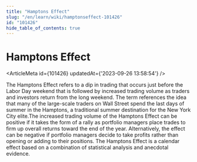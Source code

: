 ```yaml
---
title: "Hamptons Effect"
slug: "/en/learn/wiki/hamptonseffect-101426"
id: "101426"
hide_table_of_contents: true
---
```



# Hamptons Effect

<ArticleMeta id={101426} updatedAt={'2023-09-26 13:58:54'} />
<div className='border-solid border-b border-t-0 my-4 border-[var(--ifm-color-gray-300)]' />

The Hamptons Effect refers to a dip in trading that occurs just before the Labor Day weekend that is followed by increased trading volume as traders and investors return from the long weekend. The term references the idea that many of the large-scale traders on Wall Street spend the last days of summer in the Hamptons, a traditional summer destination for the New York City elite.The increased trading volume of the Hamptons Effect can be positive if it takes the form of a rally as portfolio managers place trades to firm up overall returns toward the end of the year. Alternatively, the effect can be negative if portfolio managers decide to take profits rather than opening or adding to their positions. The Hamptons Effect is a calendar effect based on a combination of statistical analysis and anecdotal evidence.
